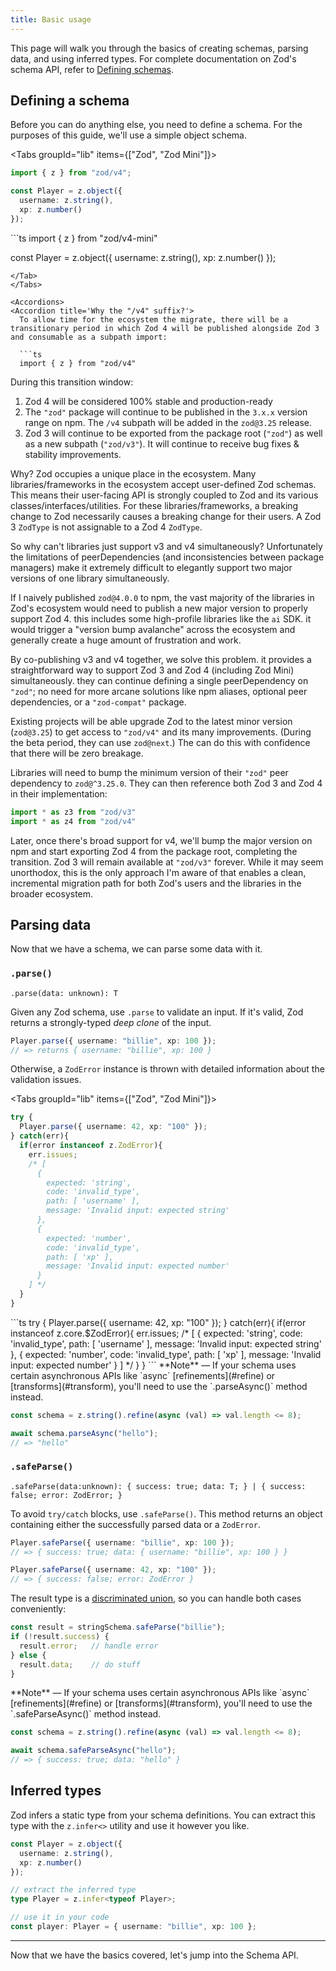 ```yaml
---
title: Basic usage
---
```



This page will walk you through the basics of creating schemas, parsing data, and using inferred types. For complete documentation on Zod's schema API, refer to [Defining schemas](/api).

## Defining a schema

Before you can do anything else, you need to define a schema. For the purposes of this guide, we'll use a simple object schema.

<Tabs groupId="lib" items={["Zod", "Zod Mini"]}>
<Tab value="Zod">
```ts
import { z } from "zod/v4"; 

const Player = z.object({ 
  username: z.string(),
  xp: z.number()
});
```
</Tab>
<Tab value="Zod Mini">
```ts
import { z } from "zod/v4-mini"

const Player = z.object({ 
  username: z.string(),
  xp: z.number()
});
```
</Tab>
</Tabs>

<Accordions>
<Accordion title='Why the "/v4" suffix?'>
  To allow time for the ecosystem the migrate, there will be a transitionary period in which Zod 4 will be published alongside Zod 3 and consumable as a subpath import:

  ```ts
  import { z } from "zod/v4"
  ```

  During this transition window:

  1. Zod 4 will be considered 100% stable and production-ready
  2. The `"zod"` package will continue to be published in the `3.x.x` version range on npm. The `/v4` subpath will be added in the `zod@3.25` release.
  3. Zod 3 will continue to be exported from the package root (`"zod"`) as well as a new subpath (`"zod/v3"`). It will continue to receive bug fixes & stability improvements.

  Why? Zod occupies a unique place in the ecosystem. Many libraries/frameworks in the ecosystem accept user-defined Zod schemas. This means their user-facing API is strongly coupled to Zod and its various classes/interfaces/utilities. For these libraries/frameworks, a breaking change to Zod necessarily causes a breaking change for their users. A Zod 3 `ZodType` is not assignable to a Zod 4 `ZodType`.

  So why can't libraries just support v3 and v4 simultaneously? Unfortunately the limitations of peerDependencies (and inconsistencies between package managers) make it extremely difficult to elegantly support two major versions of one library simultaneously.

  If I naively published `zod@4.0.0` to npm, the vast majority of the libraries in Zod's ecosystem would need to publish a new major version to properly support Zod 4. this includes some high-profile libraries like the `ai` SDK. it would trigger a "version bump avalanche" across the ecosystem and generally create a huge amount of frustration and work. 
  
  By co-publishing v3 and v4 together, we solve this problem. it provides a straightforward way to support Zod 3 and Zod 4 (including Zod Mini) simultaneously. they can continue defining a single peerDependency on `"zod"`; no need for more arcane solutions like npm aliases, optional peer dependencies, or a `"zod-compat"` package. 

  Existing projects will be able upgrade Zod to the latest minor version (`zod@3.25`) to get access to `"zod/v4"` and its many improvements. (During the beta period, they can use `zod@next`.) The can do this with confidence that there will be zero breakage.

  Libraries will need to bump the minimum version of their `"zod"` peer dependency to `zod@^3.25.0`. They can then reference both Zod 3 and Zod 4 in their implementation:

  ```ts 
  import * as z3 from "zod/v3"
  import * as z4 from "zod/v4"
  ```

  Later, once there's broad support for v4, we'll bump the major version on npm and start exporting Zod 4 from the package root, completing the transition. Zod 3 will remain available at `"zod/v3"` forever. While it may seem unorthodox, this is the only approach I'm aware of that enables a clean, incremental migration path for both Zod's users and the libraries in the broader ecosystem.
</Accordion>
</Accordions>

## Parsing data

Now that we have a schema, we can parse some data with it. 

### `.parse()`

`.parse(data: unknown): T`

Given any Zod schema, use `.parse` to validate an input. If it's valid, Zod returns a strongly-typed *deep clone* of the input. 

```ts
Player.parse({ username: "billie", xp: 100 }); 
// => returns { username: "billie", xp: 100 }
```

Otherwise, a `ZodError` instance is thrown with detailed information about the validation issues.

<Tabs groupId="lib" items={["Zod", "Zod Mini"]}>
<Tab value="Zod">
```ts
try {
  Player.parse({ username: 42, xp: "100" });
} catch(err){
  if(error instanceof z.ZodError){
    err.issues; 
    /* [
      {
        expected: 'string',
        code: 'invalid_type',
        path: [ 'username' ],
        message: 'Invalid input: expected string'
      },
      {
        expected: 'number',
        code: 'invalid_type',
        path: [ 'xp' ],
        message: 'Invalid input: expected number'
      }
    ] */
  }
}
```
</Tab>
<Tab value="Zod Mini">
```ts
try {
  Player.parse({ username: 42, xp: "100" });
} catch(err){
  if(error instanceof z.core.$ZodError){
    err.issues; 
    /* [
      {
        expected: 'string',
        code: 'invalid_type',
        path: [ 'username' ],
        message: 'Invalid input: expected string'
      },
      {
        expected: 'number',
        code: 'invalid_type',
        path: [ 'xp' ],
        message: 'Invalid input: expected number'
      }
    ] */
  }
}
```
</Tab>
</Tabs>

<Callout>
**Note** — If your schema uses certain asynchronous APIs like `async` [refinements](#refine) or [transforms](#transform), you'll need to use the `.parseAsync()` method instead. 

```ts
const schema = z.string().refine(async (val) => val.length <= 8);

await schema.parseAsync("hello");
// => "hello"
```
</Callout>

### `.safeParse()`

`.safeParse(data:unknown): { success: true; data: T; } | { success: false; error: ZodError; }`

To avoid `try/catch` blocks, use `.safeParse()`. This method returns an object containing either the successfully parsed data or a `ZodError`.

```ts
Player.safeParse({ username: "billie", xp: 100 });
// => { success: true; data: { username: "billie", xp: 100 } }

Player.safeParse({ username: 42, xp: "100" });
// => { success: false; error: ZodError }
```

The result type is a [discriminated union](https://www.typescriptlang.org/docs/handbook/2/narrowing.html#discriminated-unions), so you can handle both cases conveniently:

```ts
const result = stringSchema.safeParse("billie");
if (!result.success) {
  result.error;   // handle error
} else {
  result.data;    // do stuff
}
```

<Callout>
**Note** — If your schema uses certain asynchronous APIs like `async` [refinements](#refine) or [transforms](#transform), you'll need to use the `.safeParseAsync()` method instead. 

```ts
const schema = z.string().refine(async (val) => val.length <= 8);

await schema.safeParseAsync("hello");
// => { success: true; data: "hello" }
```
</Callout>



## Inferred types

Zod infers a static type from your schema definitions. You can extract this type with the `z.infer<>` utility and use it however you like.

```ts
const Player = z.object({ 
  username: z.string(),
  xp: z.number()
});

// extract the inferred type
type Player = z.infer<typeof Player>;

// use it in your code
const player: Player = { username: "billie", xp: 100 };
```

---

Now that we have the basics covered, let's jump into the Schema API.
